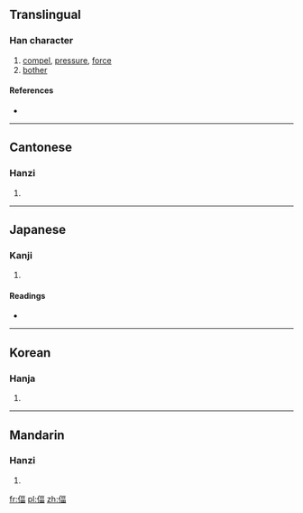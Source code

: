 ==Translingual==

===Han character===
{{Han char|rn=9|rad=人|as=09|sn=11|four=2126<sub>6</sub>|canj=人一口田 (OMRW)}}

# [[compel]], [[pressure]], [[force]]
# [[bother]]

====References====
* {{Han ref|kx=0111.230|dkj=00887|dj=0237.200|hdz=10187.020|uh=506A|ud=20586|bh=D44D|bd=54349}}

----

==Cantonese==

===Hanzi===
{{yue-hanzi|jyut=|y=bik1}}

# {{defn|Cantonese|sort=人09}}

----

==Japanese==

===Kanji===
{{ja-kanji|grade=|rs=人09}}

# {{defn|Japanese|sort=人09}}

====Readings====
* {{ja-readings|on=[[ひょく]] (hyoku), [[ひき]] (hiki), [[ふく]] (fuku)|kun=[[せまる]] (semaru), [[むかばき]] (mukabaki)}}

----

==Korean==

===Hanja===
{{ko-hanja|hangeul=핍|rv=pip|mr=p'ip}}

# {{defn|Korean|sort=人09}}

----

==Mandarin==

===Hanzi===
{{cmn-hanzi|pin=[[bī]] ([[bi1]])|wg=pi<sup>1</sup>}}

# {{defn|Mandarin|sort=人09}}

[[fr:偪]]
[[pl:偪]]
[[zh:偪]]